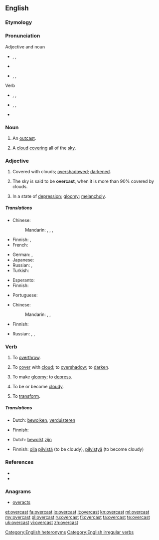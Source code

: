 {{wikipedia|dab=overcast (disambiguation)|overcast}}
==English==

===Etymology===
{{prefix|over|cast}}

===Pronunciation===
;Adjective and noun
* {{a|RP}} {{enPR|ōʹvə-käst'}}, {{IPA|/ˈəʊvəˌkɑːst/}}, {{SAMPA|/"@Uv@%kA:st/}}
* {{audio|en-uk-overcast.ogg|Audio (UK)}}
* {{a|GenAm}} {{enPR|ōʹvər-kăst'}}, {{IPA|/ˈoʊvɚ.kæst/}}, {{SAMPA|/"oUv@`.k{st/}}

;Verb
* {{a|RP}} {{enPR|ō'və-kästʹ}}, {{IPA|/ˌəʊvəˈkɑːst/}}, {{SAMPA|/%@Uv@"kA:st/}}
* {{a|GenAm}} {{enPR|ō'vər-kăstʹ}}, {{IPA|/ˌoʊvɚˈkæst/}}, {{SAMPA|/oUv@`"k{st/}}
* {{rhymes|ɑːst}}<!--rhymes are by UK pronunciations only-->
[[Category:English heteronyms]]

===Noun===
{{en-noun}}

# {{obsolete}} An [[outcast]].
# A [[cloud]] [[cover]]ing all of the [[sky]].

===Adjective===
{{en-adj}}

# Covered with clouds; [[overshadow]]ed; [[darken]]ed.
# {{meteorology}} The sky is said to be '''overcast''', when it is more than 90% covered by clouds.
# In a state of [[depression]]; [[gloomy]]; [[melancholy]].

=====Translations=====
{{trans-top|covered with clouds; overshadowed; darkened}}
* Chinese:
*: Mandarin: {{t|zh|陰沉|sc=Hani}}, {{t|zh|阴沉|tr=yīnchén|sc=Hani}}, {{t|zh|灰蒙蒙|tr=huīmēngmēng|sc=Hani}}, {{t|zh|低沉|tr=dīchén|sc=Hani}}
* Finnish: {{t-|fi|pilvinen}}, {{t+|fi|synkkä}}
* French: {{t+|fr|nuageux}}
{{trans-mid}}
* German: {{t|de|bedeckt}}, {{t|de|bewölkt}}
* Japanese: {{t|ja|どんより|alt=どんよりした|sc=Jpan}}
* Russian: {{t|ru|облачный|tr=óblačnyj|sc=Cyrl}}, {{t+|ru|пасмурный|tr=pásmurnyj|sc=Cyrl}}
* Turkish: {{t|tr|bulutlu}}
{{trans-bottom}}

{{trans-top|meteorological term}}
* Esperanto: {{t-|eo|nuboplena|xs=Esperanto}}
* Finnish: {{t-|fi|pilvinen}}
{{trans-mid}}
* Portuguese: {{t|pt|encoberto}}
{{trans-bottom}}

{{trans-top|in a state of depression; gloomy; melancholy}}
* Chinese:
*: Mandarin: {{t|zh|陰沉|sc=Hani}}, {{t|zh|阴沉|tr=yīnchén|sc=Hani}}, {{t|zh|低沉|tr=dīchén|sc=Hani}}
* Finnish: {{t+|fi|synkkä}}
{{trans-mid}}
* Russian: {{t|ru|угрюмый|tr=ugrjúmyj|sc=Cyrl}}, {{t|ru|мрачный|tr=mráčnyj|sc=Cyrl}}, {{t|ru|хмурый|tr=xmúryj|sc=Cyrl}}
{{trans-bottom}}

===Verb===
{{en-verb|overcasts|overcasting|overcast}}

# {{transitive|obsolete}} To [[overthrow]].
# {{transitive}} To [[cover]] with [[cloud]]; to [[overshadow]]; to [[darken]].
# {{transitive}} To make [[gloomy]]; to [[depress]].
# {{intransitive|obsolete}} To be or become [[cloudy]].
# {{transitive|obsolete}} To [[transform]].

=====Translations=====
{{trans-top|to cover with cloud; to overshadow; to darken}}
* Dutch: [[bewolken]], [[verduisteren]]
{{trans-mid}}
* Finnish: {{t|fi|peittää pilveen}}
{{trans-bottom}}

{{trans-top|to be or become cloudy}}
* Dutch: [[bewolkt]] [[zijn]]
{{trans-mid}}
* Finnish: [[olla]] [[pilvinen|pilvistä]] (to be cloudy), [[pilvistyä]] (to become cloudy)
{{trans-bottom}}

===References===
* {{R:Century 1911}}
* {{R:Webster 1913}}

===Anagrams===
* [[overacts#English|overacts]]

[[Category:English irregular verbs]]

[[et:overcast]]
[[fa:overcast]]
[[io:overcast]]
[[it:overcast]]
[[kn:overcast]]
[[ml:overcast]]
[[my:overcast]]
[[pl:overcast]]
[[ru:overcast]]
[[fi:overcast]]
[[ta:overcast]]
[[te:overcast]]
[[uk:overcast]]
[[vi:overcast]]
[[zh:overcast]]
